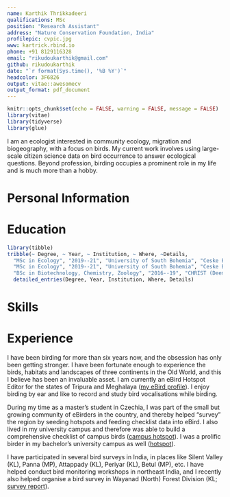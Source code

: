```yaml
---
name: Karthik Thrikkadeeri
qualifications: MSc
position: "Research Assistant"
address: "Nature Conservation Foundation, India"
profilepic: cvpic.jpg
www: kartrick.rbind.io
phone: +91 8129116328
email: "rikudoukarthik@gmail.com"
github: rikudoukarthik
date: "`r format(Sys.time(), '%B %Y')`"
headcolor: 3F6826
output: vitae::awesomecv
output_format: pdf_document
---
```

  
```r
knitr::opts_chunk$set(echo = FALSE, warning = FALSE, message = FALSE)
library(vitae)
library(tidyverse)
library(glue)
```

\hspace{1cm}
\hspace{1cm}

I am an ecologist interested in community ecology, migration and biogeography, with a focus on birds. My current work involves using large-scale citizen science data on bird occurrence to answer ecological questions. Beyond profession, birding occupies a prominent role in my life and is much more than a hobby.

# Personal Information

\begin{tabbing}

\textsc{Date of Birth} \hspace{0.5cm} \= 24 March 1999 \\
\textsc{Sex} \> Male (he/him) \\
\textsc{Nationality} \> Indian \\
\textsc{Marital Status} \> Unmarried \\
\textsc{Driving Licence} \> LMV \& MCWG (India) \\
\textsc{Languages} \> English, Malayalam (native), Hindi \\
\textsc{Interests} \> Ecological research (community ecology, migration, biogeography) \\
\> Data visualisation, poetry, birdwatching \href{https://ebird.org/profile/ODQxNTky}{(eBird profile)} \\

\end{tabbing}

# Education

```r
library(tibble)
tribble(~ Degree, ~ Year, ~ Institution, ~ Where, ~Details, 
  "MSc in Ecology", "2019--21", "University of South Bohemia", "Ceske Budejovice, Czech Republic", "Thesis: \"Habitat selection in post-breeding temperate forest birds\"",
  "MSc in Ecology", "2019--21", "University of South Bohemia", "Ceske Budejovice, Czech Republic", "Supervisor: Katerina Sam",
  "BSc in Biotechnology, Chemistry, Zoology", "2016--19", "CHRIST (Deemed to be University)", "Bangalore, Karnataka, India", NA) %>% 
  detailed_entries(Degree, Year, Institution, Where, Details)
```


# Skills

\begin{tabbing}

\textsc{Fieldwork} \hspace{0.5cm} \= Experience with bird research, butterfly and odonate surveys, vegetation sampling \\
\textsc{Software} \> R, R Markdown, MS Office, Git/GitHub, ImageJ, Adobe Illustrator, Adobe Lightroom \\

\end{tabbing}

# Experience

I have been birding for more than six years now, and the obsession has only been getting stronger. I have been fortunate enough to experience the birds, habitats and landscapes of three continents in the Old World, and this I believe has been an invaluable asset. I am currently an eBird Hotspot Editor for the states of Tripura and Meghalaya ([my eBird profile](https://ebird.org/profile/ODQxNTky)). I enjoy birding by ear and like to record and study bird vocalisations while birding.

During my time as a master’s student in Czechia, I was part of the small but growing community of eBirders in the country, and thereby helped “survey” the region by seeding hotspots and feeding checklist data into eBird. I also lived in my university campus and therefore was able to build a comprehensive checklist of campus birds ([campus hotspot](https://ebird.org/hotspot/L9974526)). I was a prolific birder in my bachelor’s university campus as well ([hotspot](https://ebird.org/hotspot/L3349006)).

I have participated in several bird surveys in India, in places like Silent Valley (KL), Panna (MP), Attappady (KL), Periyar (KL), Betul (MP), etc. I have helped conduct bird monitoring workshops in northeast India, and I recently also helped organise a bird survey in Wayanad (North) Forest Division (KL; [survey report](https://ebird.org/tripreport/111831)).
